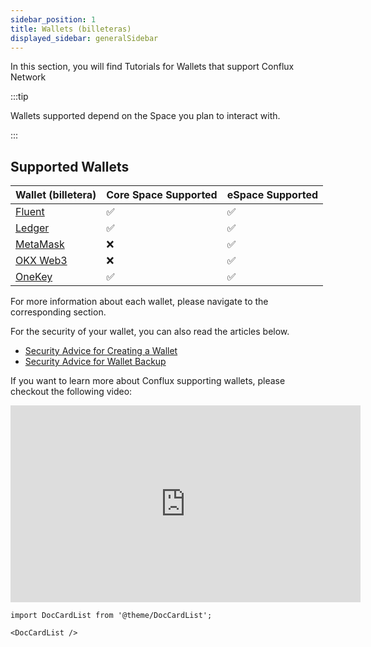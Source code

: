 ```yaml
---
sidebar_position: 1
title: Wallets (billeteras)
displayed_sidebar: generalSidebar
---
```


In this section, you will find Tutorials for Wallets that support Conflux Network

:::tip

Wallets supported depend on the Space you plan to interact with.

:::

## Supported Wallets

| Wallet (billetera)                                   | Core Space Supported | eSpace Supported |
| ---------------------------------------------------- | -------------------- | ---------------- |
| [Fluent](./fluent)                                   | ✅                    | ✅                |
| [Ledger](./ledger)                                   | ✅                    | ✅                |
| [MetaMask](../../../espace/UserGuide.md)             | ❌                    | ✅                |
| [OKX Web3](https://www.okx.com/web3)                 | ❌                    | ✅                |
| [OneKey](https://onekey.so/download)                 | ✅                    | ✅                |

For more information about each wallet, please navigate to the corresponding section.

For the security of your wallet, you can also read the articles below.

- [Security Advice for Creating a Wallet](/docs/general/blockchain-security/create-wallet)
- [Security Advice for Wallet Backup](/docs/general/blockchain-security/backup-wallet)

If you want to learn more about Conflux supporting wallets, please checkout the following video:


<Tabs>
  <TabItem value="youtube" label="Conflux Wallets Walkthrough">
    <iframe
      width="560"
      height="315"
      src="https://www.youtube.com/embed/Aur7dF1dgG8?si=gniTiB6DethdLixG"
      title="YouTube video player"
      frameborder="0"
      allow="accelerometer; autoplay; clipboard-write; encrypted-media; gyroscope; picture-in-picture; web-share"
      allowfullscreen
    ></iframe>
  </TabItem>
</Tabs>

```mdx-code-block
import DocCardList from '@theme/DocCardList';

<DocCardList />
```
